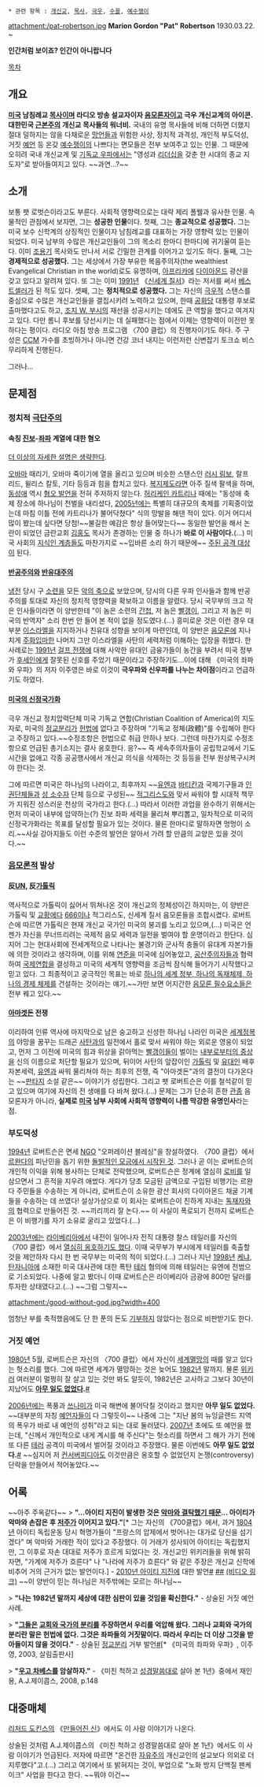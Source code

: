  * 관련 항목 : [[개신교]], [[목사]], [[극우]], [[수꼴]], [[예수쟁이]]

attachment:/pat-robertson.jpg
'''Marion Gordon "Pat" Robertson'''
1930.03.22. ~

'''인간처럼 보이죠? 인간이 아니랍니다'''

[[목차]]

== 개요 ==
'''[[미국]] 남침례교 [[목사]]이며 라디오 방송 설교자이자 [[음모론]]자이고 극우 개신교계의 아이콘. 대한민국 [[근본주의]] 개신교 목사들의 워너비.''' 국내의 유명 목사들에 비해 더하면 더했지 절대 덜하지는 않을 다채로운 [[망언]]들과 위험한 사상, 정치적 과격성, 개인적 부도덕성, 거짓 [[예언]] 등 온갖 [[예수쟁이]]의 나쁘다는 면모들은 전부 보여주고 있는 인물. 그 때문에 오히려 국내 개신교계 및 [[기독교 우파]]에서는 "영성과 [[리더십]]을 갖춘 한 시대의 종교 지도자"로 받아들여지고 있다. ~~과연...?~~

== 소개 ==
보통 팻 로벗슨이라고도 부른다. 사회적 영향력으로는 대략 제리 폴웰과 유사한 인물. 속물적인 관점에서 보자면, 그는 '''성공한 인물'''이다. 첫째, 그는 '''종교적으로 성공했다.''' 그는 미국 보수 신학계의 상징적인 인물이자 남침례교를 대표하는 가장 영향력 있는 인물이 되었다. 미국 남부의 수많은 개신교인들이 그의 목소리 한마디 한마디에 귀기울여 듣는다. 이미 [[조용기]] 목사와도 만나서 서로 긴밀한 관계를 이어가고 있기도 하다. 둘째, 그는 '''경제적으로 성공했다.''' 그는 세상에서 가장 부유한 복음주의자(the wealthiest Evangelical Christian in the world)로도 유명하며, [[아프리카]]에 [[다이아몬드]] 광산을 갖고 있다고 알려져 있다. 또 그는 이미 [[1991년]] 《[[NWO|신세계 질서]]》라는 저서를 써서 [[베스트셀러]]가 된 적도 있다. 셋째, 그는 '''정치적으로 성공했다.''' 그는 자신의 [[극우]]적 스탠스를 중심으로 수많은 개신교인들을 결집시키려 노력하고 있으며, 한때 [[공화당]] 대통령 후보로 출마했다고도 하고, [[조지 W. 부시]]의 재선을 성공시키는 데에도 큰 역할을 했다고 여겨지고 있다. 다만 롬니 후보를 당선시키는 데 실패했다는 점에서 이제는 영향력이 이전만 못하다는 평이다. 라디오 아침 방송 프로그램 〈700 클럽〉의 진행자이기도 하다. 주 구성은 [[CCM]] 가수를 초빙하거나 아니면 건강 코너 내지는 이런저런 신변잡기 토크쇼 비스무리하게 진행된다.

그러나...

== 문제점 ==
=== 정치적 [[극단주의]] ===
==== 속칭 [[진보]]-[[좌파]] 계열에 대한 혐오 ====
[[더 이상의 자세한 설명은 생략한다]].

[[오바마]] 때리기, 오바마 죽이기에 열을 올리고 있으며 비슷한 스탠스인 [[러시 림보]], 랄프 리드, 윌리스 칼토, 기타 등등과 힘을 합치고 있다. [[복지]]제도라면 아주 질색 팔색을 하며, [[동성애]] 역시 [[증오발언|혐오 발언]]을 전혀 주저하지 않는다. [[허리케인 카트리나]] 때에는 "동성애 축제 장소에 하나님이 천벌을 내리셨다, [[2005년]]에는 특별히 대규모의 축제를 기획중이었는데 마침 이틀 전에 카트리나가 불어닥쳤다" 식의 망발을 해댄 적이 있다. 이거 어디서 많이 봤는데 싶다면 당첨!~~불길한 예감은 항상 들어맞는다~~ 동일한 발언을 해서 논란이 되었던 금란교회 [[김홍도]] 목사가 존경하는 인물 중 하나가 '''바로 이 사람이다.'''(…) 미국 사회의 [[엘리트|지식인 계층]]들도 마찬가지로 ~~입바른 소리 하기 때문에~~ [[반지성주의|주된 공격 대상]]이 된다.
==== [[반공주의]]와 [[반유대주의]] ====
[[냉전]] 당시 구 [[소련]]을 모든 [[악의 축]]으로 보았으며, 당시의 다른 우파 인사들과 함께 반공주의를 토대로 자신의 정치적 영향력을 확보하고 이름을 알렸다. 당시 국무부의 크고 작은 인사들이라면 이 양반한테 "이 놈은 소련의 [[간첩]], 저 놈은 [[빨갱이]], 그리고 저 놈은 미국의 반역자" 소리 한번 안 들어 본 적이 없을 정도였다.(…) 흥미로운 것은 이런 경우 대부분 [[이스라엘]]을 지지하거나 친유대 성향을 보이게 마련인데, 이 양반은 [[음모론]]에 지나치게 [[주화입마]]한 나머지 그만 이스라엘을 사탄의 세력처럼 이해하는 입장을 취했다. 한 사례로는 [[1991년]] [[걸프 전쟁]]에 대해 사악한 유대인 금융가들이 농간을 부려서 미국 정부가 [[후세인]]에게 잘못된 신호를 주었기 때문이라고 주장하기도...이에 대해 《미국의 좌파와 우파》의 저자 이주영은 바로 이것이 '''극우파와 신우파를 나누는 차이점'''이라고 언급하기도 하였다.
==== [[제정일치|미국의 신정국가화]] ====
극우 개신교 정치압력단체 미국 기독교 연합(Christian Coalition of America)의 지도자로, 미국의 [[정교분리]]가 [[헌법]]에 없다고 주장하며 "기독교 정체(政體)"를 수립해야 한다고 주장하고 있다.~~수정조항은 헌법으로 취급 안하나 보다. 그런데 마찬가지로 수정조항으로 언급된 총기소지는 결사 옹호한다. 응?~~ 즉 세속주의자들이 공립학교에서 기도시간을 없애고 각종 공공행사에서 개신교 의식을 삭제하는 것 등등을 전부 원상복구시켜야 한다는 것.

그에 따르면 미국은 하나님의 나라이고, 최후까지 ~~[[유엔]]과 [[바티칸]]과 국제기구들과 [[인권]]단체들과 [[성 소수자]] 단체 등으로 구성된~~ [[적그리스도]]와 맞서 싸워야 할 시대적 책무가 지워진 성스러운 천상의 국가라고 한다.(…) 따라서 이러한 과업을 완수하기 위해서는 먼저 미국이 내부에 암약하는(?) 진보 좌파 세력을 물리쳐 뿌리뽑고, 일차적으로 미국의 신정국가화라는 목표를 달성할 필요가 있는 것이다. 물론 한마디로 말하자면 멍멍이 소리.~~사실 강아지들도 이런 수준의 발언은 알아서 가려 할 만큼의 교양은 있을 것이다.~~
=== [[음모론]]적 발상 ===
==== 反[[UN]], 反[[가톨릭]] ====
역사적으로 가톨릭이 싫어서 뛰쳐나온 것이 개신교의 정체성이긴 하지마는, 이 양반은 가톨릭 및 [[교황]]에다 [[666]]이나 적그리스도, 신세계 질서 음모론들을 조합시켰다. 로버트슨에 따르면 가톨릭은 현재 개신교 국가인 미국의 붕괴를 노리고 있으며,(…) 미국은 언젠가 자신을 무너뜨리려는 국제적 음모 세력과 일전을 벌여야 할 운명이라고 한단다. 심지어 그는 현대사회에 전세계적으로 나타나는 불경기와 군사적 충돌이 유대계 자본가들에 의한 것이라고 생각하며, 이를 위해 [[연준]]을 미국에 심어놓았고, [[공산주의]]자들과 협력하여 [[국제연합]]을 결성하고 미국의 세계적 영향력을 조금씩 잠식해 들어가기 시작했다고 믿고 있다. 그 최종적이고 궁극적인 목표는 바로 [[NWO|하나의 세계 정부, 하나의 독재체제, 하나의 경제 체제]]를 건설하는 것이라는 얘기.~~가만 보면 어지간한 [[음모론 필수요소]]들은 전부 꿰고 있다.~~
==== [[아마겟돈]] 전쟁 ====
이리하여 인류 역사에 마지막으로 남은 숭고하고 신성한 하나님 나라인 미국은 [[세계정복]]의 야망을 꿈꾸는 드래곤 [[사탄]]과의 일전에서 홀로 맞서 싸워야 하는 외로운 영웅이 되었고, 먼저 그 이전에 미국의 힘과 위상을 갉아먹는 [[빨갱이]]들이 벌이는 [[내부로부터의 중상]]을 신의 이름으로 처단할 필요가 있으며, 뒤이어 사탄의 앞잡이인 [[가톨릭]] 및 [[유대인]] 배후자본세력, [[유엔]]과 싸워 물리쳐야 하는 최후의 전쟁, 즉 "아마겟돈"과의 결전이 다가온다는 ~~[[판타지]] 소설 같은~~ 이야기가 성립한다. 그리고 팻 로버트슨은 이를 철석같이 믿고 있으며 여기에 자신의 전 생애를 다 바쳐 왔다.(…) 문제는 그가 단순히 흔한 [[관종]] 음모론자가 아니라, '''실제로 [[미국]] 남부 사회에 사회적 영향력이 나름 막강한 유명인사'''라는 점.
=== 부도덕성 ===
[[1994년]] 로버트슨은 면세 [[NGO]] "오퍼레이션 블레싱"을 창설하였다. 〈700 클럽〉에서 [[르완다]]의 피난민을 돕기 위한 [[의도는 좋았다|돌발적인 모금에서 시작된 것]]. 그러나 곧 이는 로버트슨의 개인적 이익을 위해 봉사하는 단체로 전락했으며, 로버트슨은 정계에 열심히 [[로비]]를 일삼으면서 그 흔적을 지우려 애썼다. 게다가 당초 모금된 금액으로 구입된 비행기는 르완다 주민들을 수송하는 게 아니라, 로버트슨이 소유한 광산 회사의 다이아몬드 채굴 기계들을 수송하는 데 쓰였다! 설상가상으로 이 회사는 로버트슨이 친하게 지내는 [[독재자]]와의 협력으로 만들어진 것. ~~끼리끼리 잘 논다.~~ 이 사실이 폭로되기 전까지 로버트슨은 이 비행기를 자기 소유로 굴리고 있었다.(…)

[[2003년]]에는 [[라이베리아]]에서 내전이 일어나자 전직 대통령 찰스 테일러를 자신의 〈700 클럽〉에서 [[실드|열심히 옹호하기도 했다]]. 이때 국무부가 부시에게 테일러를 축출할 것을 제안하자 다시 한 번 국무부는 미국의 적이 되었다.(…) 그러나 지난 [[1998년]] [[케냐]], [[탄자니아]]에 소재한 미국 대사관에 대한 폭탄 [[테러]] 혐의에 의해 테일러는 유엔에 전범으로 기소되었다. 나중에 알고 봤더니 이때 로버트슨은 라이베리아 금광에 800만 달러를 투자한 상태였다고.(…) ~~그럼 그렇지~~

attachment:/good-without-god.jpg?width=400

엄청난 부를 축적했음에도 단 한 푼의 돈도 [[기부]]하지 않았다는 점으로 비판받기도 한다.
=== 거짓 예언 ===
[[1980년]] 5월, 로버트슨은 자신의 〈700 클럽〉에서 자신이 [[세계멸망]]의 때를 알고 있다는 헛소리를 했다. 그에 따르면 세계가 멸망하는 것은 늦어도 [[1982년]] 말까지. 물론 [[위키러]] 여러분이 멀쩡히 잘 살고 있는 것만 봐도 알듯이, 1982년은 고사하고 그보다 30년이 지났어도 '''[[그런 거 없다|아무 일도 없었다]].'''[http://www.nocutnews.co.kr/news/979880 #]

[[2006년]]에는 폭풍과 [[쓰나미]]가 미국 해변에 불어닥칠 것이라고 했지만 '''아무 일도 없었다.''' ~~대부분의 자칭 [[예언자]]들이 다 그렇듯이~~ 나중에 그는 "지난 봄의 뉴잉글랜드 지역의 폭우가 바로 내 예언의 성취"라고 되는 대로 둘러댔다. [[2007년]] 초에도 또 예언을 했는데, "신께서 개인적으로 내게 계시를 해 주신다"는 헛소리를 하면서 그 해가 가기 전에 또 다른 [[테러]] 공격이 미국에서 벌어질 것이라고 주장했다. 물론 이번에도 '''아무 일도 없었다.'''[http://www.nbcnews.com/id/16442877/#.VDvY52dVtMh #] ~~심지어 저 [[컨서버피디아]]도 이것만큼은 옹호할 수 없었던지 논쟁(controversy) 단락을 만들어서 적어놓았다.~~

== 어록 ==
~~아주 주옥같다~~
> '''"...아이티 지진이 발생한 것은 [[악마 숭배자|악마와 결탁했기 때문]]... 아이티가 악마와 손잡은 후 [[저주]]가 이어지고 있다."'''[* 그는 자신의 《700클럽》에서, 과거 [[1804년]] 아이티 독립운동 당시 혁명가들이 "프랑스의 압제에서 벗어나는 대가로 당신을 섬기겠다" 며 악마와 거래한 적이 있다고 주장했다. 이 거래가 성사되어 아이티는 독립했지만, 그 이후로 자손 대대로 저주가 흐르게 되었다는 것. 개신교인 위키러들을 위해 밝히자면, "가계에 저주가 흐른다" 나 "나라에 저주가 흐른다" 와 같은 주장은 개신교 신학에 비추어 거의 근거가 없는 발언이다.] - [[2010년 아이티 지진]]에 대한 발언[http://blog.chosun.com/blog.log.view.screen?logId=4457828&userId=wesleycho #] [http://blog.daum.net/dh091204/13390594 ##] [http://www.cbsnews.com/news/pat-robertson-haiti-cursed-after-pact-to-the-devil (비디오 링크)] ~~이 양반이 믿는 하나님은 저주밖에는 모르는 하나님~~

> '''"나는 1982년 말까지 세상에 대한 심판이 있을 것임을 확신한다."''' - 상술된 거짓 예언 사례.

> '''"[[무신론자|그들]]은 [[정교분리|교회와 국가의 분리]]를 주장하면서 우리를 억압해 왔다. 그러나 교회와 국가의 분리란 말은 헌법에 없다. 그것은 좌파들의 거짓말이다. 따라서 우리는 더 이상 그것을 받아들이지 않을 것이다."''' - 상술된 [[정교분리]] 거부 발언[http://terms.naver.com/entry.nhn?docId=1394318&cid=50815&categoryId=50815 #][* 《미국의 좌파와 우파》, 이주영, 2003, 살림출판사]

> '''"[[우고 차베스]]를 암살하자."''' - 《미친 척하고 [[성경]]말씀대로 살아 본 1년》중에서 재인용, A.J.제이콥스, 2008, p.148

== 대중매체 ==
[[리처드 도킨스]]의 《[[만들어진 신]]》에서도 이 사람 이야기가 나온다.

상술된 것처럼 A.J.제이콥스의 《미친 척하고 성경말씀대로 살아 본 1년》에서도 이 사람 이야기가 언급된다. 저자에 따르면 "온건한 [[자유주의]] 개신교인의 설교보다 의외로 더 지루했다"고.(…) 그리고 여기에서 또 밝혀지는 것이, 부업으로 "노화 방지 단백질 팬케이크" 사업을 한다고 한다. ~~뭐야 이건~~
